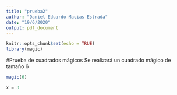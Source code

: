 ```yaml
---
title: "prueba2"
author: "Daniel Eduardo Macias Estrada"
date: "19/6/2020"
output: pdf_document
---
```


```r
knitr::opts_chunk$set(echo = TRUE)
library(magic)
```

#Prueba de cuadrados mágicos
Se realizará un cuadrado mágico de tamaño 6
```r
magic(6)
```


```python
x = 3
```

